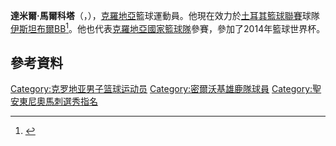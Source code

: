 '''達米爾·馬爾科塔'''（{{lang-hr|'''Damir Markota'''}}，{{bd|1985年|12月26日}}），[[克羅地亞|克羅地亞]]籃球運動員。他現在效力於[[土耳其籃球聯賽|土耳其籃球聯賽]]球隊[[伊斯坦布爾BB|伊斯坦布爾BB]]<ref>{{Cite web |url=http://www.sportando.com/en/europe/turkey/147094/istanbul-bsb-announces-vujacic-jenkins-and-markota.html |title=Istanbul BSB announces Vujacic, Jenkins and Markota |access-date=2015-06-12 |archive-date=2015-10-18 |archive-url=https://web.archive.org/web/20151018074258/http://www.sportando.com/en/europe/turkey/147094/istanbul-bsb-announces-vujacic-jenkins-and-markota.html |dead-url=no }}</ref>。他也代表[[克羅地亞國家籃球隊|克羅地亞國家籃球隊]]參賽，參加了2014年籃球世界杯。

==參考資料==
{{Reflist}}

{{2006 NBA Draft}}

{{Authority control}}
{{DEFAULTSORT:Markota, Damir}}
[[Category:克罗地亚男子篮球运动员|Category:克罗地亚男子篮球运动员]]
[[Category:密爾沃基雄鹿隊球員|Category:密爾沃基雄鹿隊球員]]
[[Category:聖安東尼奧馬刺選秀指名|Category:聖安東尼奧馬刺選秀指名]]